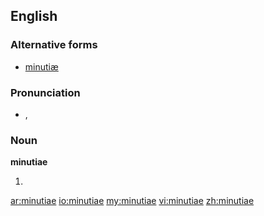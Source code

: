 ==English==
{{wikipedia}}
===Alternative forms===
* [[minutiæ]]

===Pronunciation===
* {{a|UK}} {{IPA|/maɪˈɲuː.ʃiː.aɪ/}}, {{SAMPA|/maI"Ju:.Si.aI/}}

===Noun===
'''minutiae''' {{p}}

# {{plural of|[[minutia#English|minutia]]}}

[[ar:minutiae]]
[[io:minutiae]]
[[my:minutiae]]
[[vi:minutiae]]
[[zh:minutiae]]